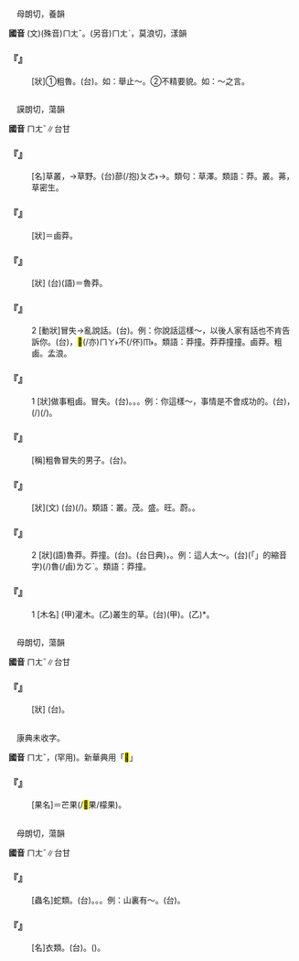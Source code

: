 
=={{ruby|孟|ㄇㄤˇ}}==

　母朗切，養韻

'''國音''' (文)(殊音)<rt>ㄇㄤˇ</rt>。(另音)<rt>ㄇㄤˋ</rt>，莫浪切，漾韻

    

==='''『{{ruby|孟|ㄇㄤˇ}}{{ruby|浪|ㄌㄤˇ}}』'''===
: [狀]①粗魯。(台){{ruby|粗|ㄘㆦ}}{{ruby|魯|ㄌㆦˋ}}。如：舉止～。②不精要貌。如：～之言。
    

=={{ruby|莽|ㄇㄤˇ}}==

　謨朗切，蕩韻

'''國音''' <rt>ㄇㄤˇ</rt>∥台甘

    

==='''『{{ruby|草|ㄘㄠˇ}}{{ruby|莽|ㄇㄤˇ}}』'''===
: [名]草叢，→草野。(台){{ruby|草|ㄘㄠˋ}}蔀(/抱)<rt>ㄆㄜ˫</rt>→{{ruby|草|ㄘㄠˋ}}{{ruby|埔|ㄅㆦ}}。類句：草澤。類語：莽。叢。茀，草密生。
    

==='''『{{ruby|魯|ㄌㄨˇ}}{{ruby|莽|ㄇㄤˇ}}』'''===
: [狀]＝鹵莽。
    

==='''『{{ruby|鹵|ㄌㄨˇ}}{{ruby|莽|ㄇㄤˇ}}』'''===
: [狀] (台){{ruby|粗|ㄘㆦ}}{{ruby|魯|ㄌㆦˋ}}(語)＝魯莽。
    

==='''『{{ruby|莽|ㄇㄤˇ}}{{ruby|撞|ㄓㄨㄤˋ}}』'''===
:2  [動狀]冒失→亂說話。(台){{ruby|亂|ㄌㄨㄢ˫}}{{ruby|講|ㄍㆲˋ}}。例：你說話這樣～，以後人家有話也不肯告訴你。(台){{ruby|汝|ㄌㄧˋ}}{{ruby|講|ㄍㆲˋ}}{{ruby|→|ㄍㆲ}}{{ruby|話|ㄨㆤ˫}}{{ruby|即|ㄐㄧㄚㆷ}}{{ruby|恁|ㄌㄧㄣ˪}}{{ruby|烏|ㆦ}}{{ruby|白|ㄅㆤㆷ ͘}}{{ruby|來|ㄌㄞˊ}}，{{ruby|以|ㄧˋ}}{{ruby|後|ㄠ˫}}{{ruby|人|ㄌㄤˊ}}{{ruby|有|ㄨ˫}}{{ruby|話|ㄨㆤ˫}}<mark>&#xffaca;</mark>(/亦)<rt>ㄇㄚ˫</rt>不(/伓)<rt>ㆬ˫</rt>{{ruby|共|ㄍㄚ˫}}{{ruby|汝|ㄌㄧˋ}}{{ruby|講|ㄍㆲˋ}}。類語：莽撞。莽莽撞撞。鹵莽。粗鹵。孟浪。
    

==='''『{{ruby|莽|ㄇㄤˇ}}{{ruby|撞|ㄓㄨㄤˋ}}』'''===
:1  [狀]做事粗鹵。冒失。(台){{ruby|粗|ㄘㆦ}}{{ruby|魯|ㄌㆦˋ}}。{{ruby|兇|ㄏㄧㆲ}}{{ruby|俇|ㄍㆲˊ}}。{{ruby|亂|ㄌㄨㄢ˫}}{{ruby|蹤|ㄗㆲ}}{{ruby|→|ㄗㆲˊ}}。例：你這樣～，事情是不會成功的。(台){{ruby|汝|ㄌㄧˋ}}{{ruby|即|ㄐㄧㄚㆷ}}{{ruby|恁|ㄌㄧㄣ˪}}{{ruby|倉|ㄘㆲˋ}}{{ruby|皇|ㄅㆲ˫}}，{{ruby|載|ㄉㄞ˫}}(/{{ruby|戴|ㄉㄞ˪}}){{ruby|事|ㄐㄧ˪}}(/{{ruby|事|ㄉㄞ˫}}{{ruby|情|ㄐㄧ˪}}){{ruby|做|ㄗㄨㆤ˪}}{{ruby|/|ㄗㄜ˪}}{{ruby|<mark>&#xffa45;</mark>|ㆠㆤ˫}}{{ruby|/|ㆠㄨㆤ˫}}{{ruby|好|ㄏㄜˋ}}{{ruby|勢|ㄙㆤ˪}}。
    

==='''『{{ruby|莽|ㄇㄤˇ}}{{ruby|漢|ㄏㄢˋ}}』'''===
: [稱]粗魯冒失的男子。(台){{ruby|粗|ㄘㆦ}}{{ruby|魯|ㄌㆦˋ}}{{ruby|人|ㄌㄤˊ}}。
    

==='''『{{ruby|莽|ㄇㄤˇ}}{{ruby|莽|ㄇㄤˇ}}』'''===
: [狀](文) (台){{ruby|草|ㄘㄠˋ}}{{ruby|發|ㄏㄨㄚㆵ}}{{ruby|到|ㄍㄚㆷ}}{{ruby|真|ㄐㄧㄣ}}{{ruby|旺|ㆲ˫}}(/{{ruby|<mark>&#xf924d;</mark>|ㆰ˫}}){{ruby|真|ㄐㄧㄣ}}{{ruby|深|ㄑㄧㆬ}}{{ruby|丌|ㆤ}}{{ruby|款|ㄎㄨㄢˋ}}。類語：叢。茂。盛。旺。蔚。{{ruby|蓊|ㄨㄥˇ}}。
    

==='''『{{ruby|莽|ㄇㄤˇ}}』'''===
:2  [狀](語)魯莽。莽撞。(台){{ruby|粗|ㄘㆦ}}{{ruby|魯|ㄌㆦˋ}}。{{ruby|倉|ㄘㆲˋ}}{{ruby|皇|ㄏㆲˊ}}{{ruby|→|ㄅㆲ˫}}(台日典)，{{ruby|無|ㆠㄜˊ}}{{ruby|細|ㄙㄨㆤ˪}}{{ruby|/|ㄙㆤ˪}}{{ruby|膩|ㆢㄧ˫}}{{ruby|/|ㄌㄧ˫}}。例：這人太～。(台){{ruby|<mark>&#xffb50;</mark>|ㄐㄧㆵ}}(「{{ruby|此|ㄐㄧˋ}}{{ruby|一|ㄐㄧㆵ ͘}}」的縮音字)(/{{ruby|此|ㄐㄧㆵ}}){{ruby|個|ㆤˊ}}{{ruby|人|ㄌㄤˊ}}{{ruby|足|ㄐㄧㆦㆶ}}{{ruby|粗|ㄘㆦ}}魯(/鹵)<rt>ㄌㆦˋ</rt>。類語：莽撞。
    

==='''『{{ruby|莽|ㄇㄤˇ}}』'''===
:1  [木名] (甲)灌木。(乙)叢生的草。(台)(甲){{ruby|樹|ㄑㄧㄨ˫}}{{ruby|名|ㄇㄧㄚˊ}}。(乙){{ruby|發|ㄏㄨㄚㆵ}}{{ruby|歸|ㄍㄨㄧ}}{{ruby|簇|ㄘㆦㆶ}}{{ruby|歸|ㄍㄨㄧ}}{{ruby|簇|ㄘㆦㆶ}}{{ruby|丌|ㄗㄨㄥ}}{{ruby|→|ㆤ}}{{ruby|草|ㄘㄠˋ}}{{ruby|蔀|ㄆㄜ˫}}*。
    

=={{ruby|漭|ㄇㄤˇ}}==

　母朗切，蕩韻

'''國音''' <rt>ㄇㄤˇ</rt>∥台甘

    

==='''『{{ruby|漭|ㄇㄤˇ}}{{ruby|漭|ㄇㄤˇ}}』'''===
: [狀] (台){{ruby|廣|ㄍㆲˋ}}{{ruby|闊|ㄎㄨㄚㆷ}}。
    

=={{ruby|<mark>&#xf926a;</mark>|ㄇㄤˇ}}==

　康典未收字。

'''國音''' <rt>ㄇㄤˇ</rt>，(罕用)。新華典用「<mark>&#xf9269;</mark>」

    

==='''『{{ruby|<mark>&#xf926a;</mark>|ㄇㄤˇ}}{{ruby|果|ㄍㄨㄛˇ}}』'''===
: [果名]＝芒果(/<mark>&#xf9269;</mark>果/檬果)。
    

=={{ruby|蟒|ㄇㄤˇ}}==

　母朗切，蕩韻

'''國音''' <rt>ㄇㄤˇ</rt>∥台甘

    

==='''『{{ruby|蟒|ㄇㄤˇ}}』'''===
: [蟲名]蛇類。(台){{ruby|蟒|ㆠㆲˋ}}。{{ruby|蟒|ㆠㆲˋ}}{{ruby|蛇|ㄗㄨㄚˊ}}。{{ruby|錦|ㄍㄧㆬˋ}}{{ruby|/|ㆣㄧㆬˋ}}{{ruby|蛇|ㄗㄨㄚˊ}}。例：山裏有～。(台){{ruby|山|ㄙㄨㆩ}}{{ruby|內|ㄌㄞ˫}}{{ruby|有|ㄨ˫}}{{ruby|蟒|ㆠㆲˋ}}{{ruby|蛇|ㄗㄨㄚˊ}}。
    

==='''『{{ruby|蟒|ㄇㄤˇ}}{{ruby|袍|ㄆㄠˊ}}』'''===
: [名]衣類。(台){{ruby|蟒|ㆠㆲˋ}}{{ruby|袍|ㄆㄠ˪}}。{{ruby|清|ㄑㄧㄥ}}{{ruby|代|ㄉㄞ˫}}{{ruby|官|ㄍㄨㆩ}}{{ruby|服|ㄏㆦㆶ ͘}}({{ruby|繡|ㄒㄧㄨ˪}}{{ruby|蟒|ㆠㆲˋ}}{{ruby|蛇|ㄗㄨㄚˊ}}{{ruby|丌|ㆤ}}{{ruby|花|ㄏㄨㄚ}}{{ruby|樣|ㄧㆧ˫}}{{ruby|/|ㄧㆫ˫}})。
    
